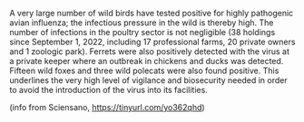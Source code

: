 A very large number of wild birds have tested positive for highly pathogenic avian influenza; the infectious pressure in the wild is thereby high. The number of infections in the poultry sector is not negligible (38 holdings since September 1, 2022, including 17 professional farms, 20 private owners and 1 zoologic park). Ferrets were also positively detected with the virus at a private keeper where an outbreak in chickens and ducks was detected. Fifteen wild foxes and three wild polecats were also found positive. This underlines the very high level of vigilance and biosecurity needed in order to avoid the introduction of the virus into its facilities.

(info from Sciensano, <https://tinyurl.com/yo362qhd>)
